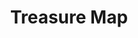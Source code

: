 ---
title: "Treasure Map"
meta_title: "Treasure Map craft"
description: "Craft de Treasure Map"
rank: "s"
draft: false
name: "Treasure Map"
recipe_img: "https://wiki.pokexgames.com/images/2/25/Treasure_Map.png"
level: 100
craft_time: 1800
result: 1
value_npc: 1
ingredients:
  - name: "Hidden Relic"
    quantity: 18
    item_img: "https://wiki.pokexgames.com/images/3/3d/Hidden_Relic.png"
    value_npc: 1
  - name: "Corrupted Pot Of Lava"
    quantity: 3
    item_img: "https://wiki.pokexgames.com/images/5/5a/Corrupted-Pot-of-Lava.gif"
    value_npc: 1
  - name: "Mole Hair"
    quantity: 1
    item_img: "https://wiki.pokexgames.com/images/f/f3/Mole_Hair.png"
    value_npc: 1
  - name: "Black Wool Ball"
    quantity: 1
    item_img: "https://wiki.pokexgames.com/images/0/06/Black_Wool_Ball.png"
    value_npc: 1
  - name: "Fire Monkey Hair"
    quantity: 1
    item_img: "https://wiki.pokexgames.com/images/7/7f/Fire_Monkey_Hair.png"
    value_npc: 1
---